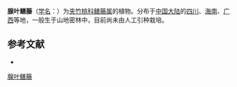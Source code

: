 {{Speciesbox
| name = 腺叶鳝藤
| status = 
| status_system = 
| image =
| genus = Anodendron
| species = punctatum
| authority = [[蒋英_(植物学家)|Tsiang]] in Sunyatsenia
}}

'''腺叶鳝藤'''（[[学名|学名]]：{{lang|la|''Anodendron punctatum''}}）为[[夹竹桃科|夹竹桃科]][[鳝藤属|鳝藤属]]的植物。分布于[[中国大陆|中国大陆]]的[[四川|四川]]、[[海南|海南]]、[[广西|广西]]等地，一般生于山地密林中，目前尚未由人工引种栽培。

== 参考文献 ==
<div class="references-small">
* {{cite web| url =http://www.bioinfo.cn/db05/KmzwSpecies.php?action=view&id=30541| title =腺叶鳝藤| work =《中国高等植物数据库全库》| publisher =中国科学院微生物研究所| author =昆明植物研究所| accessdate =2009-02-26| deadurl =yes| archiveurl =https://web.archive.org/web/20160305031902/http://www.bioinfo.cn/db05/KmzwSpecies.php?action=view&id=30541| archivedate =2016-03-05}}
</div>
{{Taxonbar|from=Q15232818}}

[[Category:鳝藤属|腺叶鳝藤]]


{{植物小作品}}